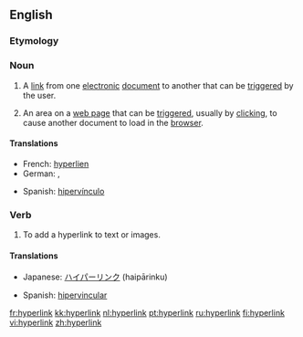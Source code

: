 {{wikipedia}}
==English==
===Etymology===
{{prefix|hyper|link}}

===Noun===
{{en-noun}}

# A [[link]] from one [[electronic]] [[document]] to another that can be [[trigger]]ed by the user.
# {{Internet}} An area on a [[web page]] that can be [[trigger]]ed, usually by [[click]]ing, to cause another document to load in the [[browser]].

====Translations====
{{top}}
*French: [[hyperlien]] {{m}}
* German: {{t+|de|Hypertext-Link|m}}, {{t+|de|Hyperlink|m}}
{{mid}}
*Spanish: [[hipervínculo]] {{m}}
{{bottom}}

===Verb===
{{en-verb}}

# To add a hyperlink to text or images.

====Translations====
{{top}}
*Japanese: [[ハイパーリンク]] (haipārinku)
{{mid}}
*Spanish: [[hipervincular]]
{{bottom}}

[[fr:hyperlink]]
[[kk:hyperlink]]
[[nl:hyperlink]]
[[pt:hyperlink]]
[[ru:hyperlink]]
[[fi:hyperlink]]
[[vi:hyperlink]]
[[zh:hyperlink]]